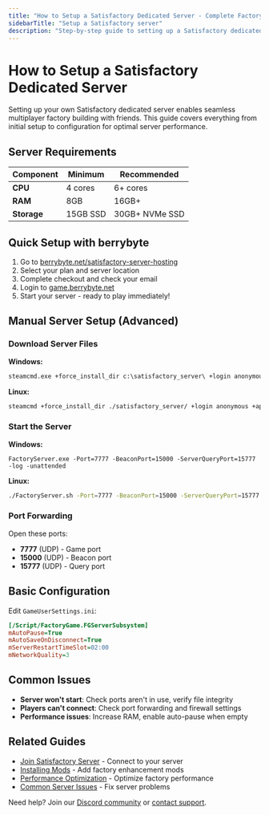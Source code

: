 ```yaml
---
title: "How to Setup a Satisfactory Dedicated Server - Complete Factory Building Server Guide"
sidebarTitle: "Setup a Satisfactory server"
description: "Step-by-step guide to setting up a Satisfactory dedicated server for multiplayer factory building. Learn server requirements, configuration settings, and how to start your factory server in minutes."
---
```


# How to Setup a Satisfactory Dedicated Server

Setting up your own Satisfactory dedicated server enables seamless multiplayer factory building with friends. This guide covers everything from initial setup to configuration for optimal server performance.

## Server Requirements

| Component | Minimum | Recommended |
|-----------|---------|-------------|
| **CPU** | 4 cores | 6+ cores |
| **RAM** | 8GB | 16GB+ |
| **Storage** | 15GB SSD | 30GB+ NVMe SSD |

## Quick Setup with berrybyte

1. Go to [berrybyte.net/satisfactory-server-hosting](https://berrybyte.net/satisfactory-server-hosting)
2. Select your plan and server location
3. Complete checkout and check your email
4. Login to [game.berrybyte.net](https://game.berrybyte.net)
5. Start your server - ready to play immediately!

## Manual Server Setup (Advanced)

### Download Server Files

**Windows:**
```cmd
steamcmd.exe +force_install_dir c:\satisfactory_server\ +login anonymous +app_update 1690800 +quit
```

**Linux:**
```bash
steamcmd +force_install_dir ./satisfactory_server/ +login anonymous +app_update 1690800 +quit
```

### Start the Server

**Windows:**
```batch
FactoryServer.exe -Port=7777 -BeaconPort=15000 -ServerQueryPort=15777 -log -unattended
```

**Linux:**
```bash
./FactoryServer.sh -Port=7777 -BeaconPort=15000 -ServerQueryPort=15777 -log -unattended
```

### Port Forwarding

Open these ports:
- **7777** (UDP) - Game port
- **15000** (UDP) - Beacon port  
- **15777** (UDP) - Query port

## Basic Configuration

Edit `GameUserSettings.ini`:

```ini
[/Script/FactoryGame.FGServerSubsystem]
mAutoPause=True
mAutoSaveOnDisconnect=True
mServerRestartTimeSlot=02:00
mNetworkQuality=3
```

## Common Issues

- **Server won't start**: Check ports aren't in use, verify file integrity
- **Players can't connect**: Check port forwarding and firewall settings
- **Performance issues**: Increase RAM, enable auto-pause when empty

## Related Guides

- [Join Satisfactory Server](/games/satisfactory/join-server) - Connect to your server
- [Installing Mods](/games/satisfactory/install-mods) - Add factory enhancement mods
- [Performance Optimization](/games/satisfactory/performance-optimization) - Optimize factory performance
- [Common Server Issues](/games/satisfactory/common-issues) - Fix server problems

Need help? Join our [Discord community](https://berrybyte.net/discord) or [contact support](https://berrybyte.net/support).